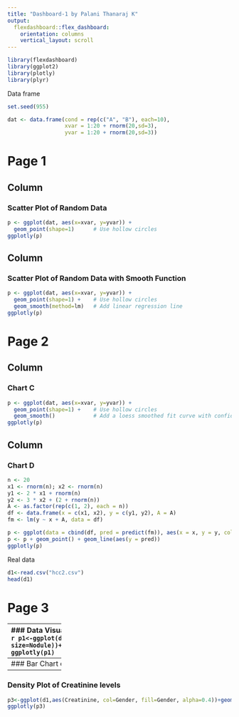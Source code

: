 ---
title: "Dashboard-1 by Palani Thanaraj K"
output: 
  flexdashboard::flex_dashboard:
    orientation: columns
    vertical_layout: scroll
---

```{r setup, include=FALSE}
library(flexdashboard)
library(ggplot2)
library(plotly)
library(plyr)
```

Data frame
```{r}
set.seed(955)

dat <- data.frame(cond = rep(c("A", "B"), each=10),
                  xvar = 1:20 + rnorm(20,sd=3),
                  yvar = 1:20 + rnorm(20,sd=3))

```

Page 1
================================
Column {data-width=350}
-----------------------------------------------------------------------

### Scatter Plot of Random Data

```{r}
p <- ggplot(dat, aes(x=xvar, y=yvar)) +
  geom_point(shape=1)      # Use hollow circles
ggplotly(p)
```

Column {data-width=350}
----------------------

### Scatter Plot of Random Data with Smooth Function
```{r}

p <- ggplot(dat, aes(x=xvar, y=yvar)) +
  geom_point(shape=1) +    # Use hollow circles
  geom_smooth(method=lm)   # Add linear regression line
ggplotly(p)
```

Page 2
===============
Column {data-width=400}
-----------------------------------------------------------------------

### Chart C

```{r}
p <- ggplot(dat, aes(x=xvar, y=yvar)) +
  geom_point(shape=1) +    # Use hollow circles
  geom_smooth()            # Add a loess smoothed fit curve with confidence region
ggplotly(p)
```

Column {data-width=400}
-----------------------------------------------------------------------
### Chart D

```{r}
n <- 20
x1 <- rnorm(n); x2 <- rnorm(n)
y1 <- 2 * x1 + rnorm(n)
y2 <- 3 * x2 + (2 + rnorm(n))
A <- as.factor(rep(c(1, 2), each = n))
df <- data.frame(x = c(x1, x2), y = c(y1, y2), A = A)
fm <- lm(y ~ x + A, data = df)

p <- ggplot(data = cbind(df, pred = predict(fm)), aes(x = x, y = y, color = A))
p <- p + geom_point() + geom_line(aes(y = pred))
ggplotly(p)
```

Real data
```{r}
d1<-read.csv("hcc2.csv")
head(d1)

```

Page 3
=====================

-----------------------------------------------------------------------
### Data Visualization of Hepatocellular Carcinoma dataset (HCC dataset) 
```{r}
p1<-ggplot(d1, aes(x=Age,y=Grams_day, col=Class, size=Nodule))+geom_point(aes(alpha=0.4))+facet_grid((factor(d1$Gender)))
ggplotly(p1)
```

----------------
### Bar Chart explaining Alcohol consumption
```{r}
p2<-ggplot(d1,aes(x=Gender, y=Alcohol, fill=Packs_year))+geom_bar(stat = 'identity')
ggplotly(p2)
```

----------------
### Density Plot of Creatinine levels
```{r}
p3<-ggplot(d1,aes(Creatinine, col=Gender, fill=Gender, alpha=0.4))+geom_density(stat="density")
ggplotly(p3)

```


